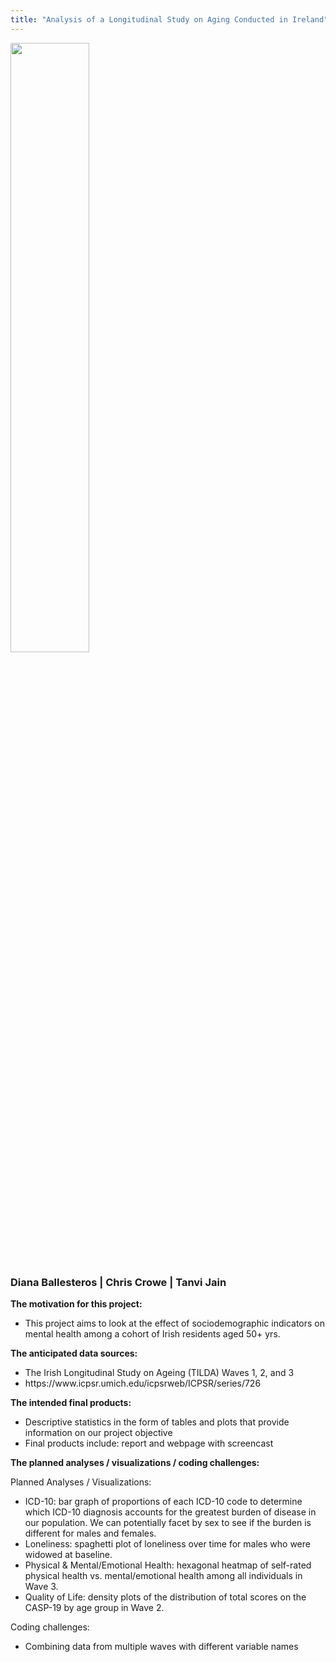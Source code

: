 ```yaml
---
title: "Analysis of a Longitudinal Study on Aging Conducted in Ireland"
---
```


<img src ="images/mailman_logo.png" style="width:50%">

### Diana Ballesteros | Chris Crowe | Tanvi Jain 

**The motivation for this project:**

* This project aims to look at the effect of sociodemographic indicators on mental health among a cohort of Irish residents aged 50+ yrs.

**The anticipated data sources:**

* The Irish Longitudinal Study on Ageing (TILDA) Waves 1, 2, and 3
* https://www.icpsr.umich.edu/icpsrweb/ICPSR/series/726

**The intended final products:** 

* Descriptive statistics in the form of tables and plots that provide information on our project objective
* Final products include: report and webpage with screencast

**The planned analyses / visualizations / coding challenges:**

Planned Analyses / Visualizations:

* ICD-10: bar graph of proportions of each ICD-10 code to determine which ICD-10 diagnosis accounts for the greatest burden of disease in our population. We can potentially facet by sex to see if the burden is different for males and females. 
* Loneliness: spaghetti plot of loneliness over time for males who were widowed at baseline.
* Physical & Mental/Emotional Health: hexagonal heatmap of self-rated physical health vs.  mental/emotional health among all individuals in Wave 3.
* Quality of Life: density plots of the distribution of total scores on the CASP-19 by age group in Wave 2. 

Coding challenges: 

* Combining data from multiple waves with different variable names 